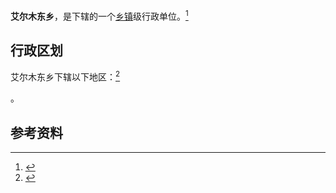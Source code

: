 {{中国乡级行政区|65/31/22/208/000}}

'''艾尔木东乡'''，是{{PRC admin/fullname|65/31/22/208/000|3}}下辖的一个[[乡镇|乡镇]]级行政单位。<ref>{{PRC admin/ref sgc|{{PRC admin/parent|65/31/22/208/000}}}}</ref>

== 行政区划 ==

艾尔木东乡下辖以下地区：<ref>{{PRC admin/ref sgc|65/31/22/208/000}}</ref>

{{PRC admin/children|65/31/22/208/000}}。

== 参考资料 ==

{{reflist}}

{{PRC admin/navcat|65/31/22/208/000}}
{{新疆行政区划小作品}}